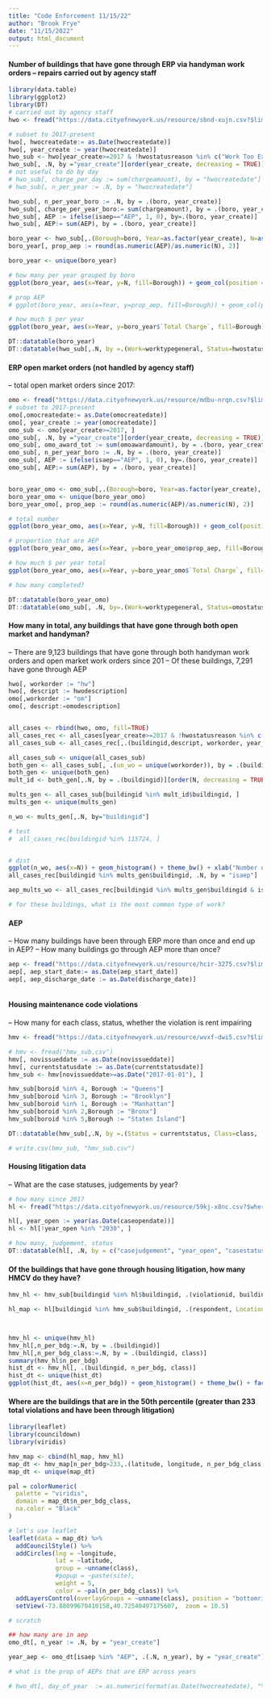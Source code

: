 ```yaml
---
title: "Code Enforcement 11/15/22"
author: "Brook Frye"
date: "11/15/2022"
output: html_document
---
```



####  Number of buildings that have gone through ERP via handyman work orders -- repairs carried out by agency staff
```r
library(data.table)
library(ggplot2)
library(DT)
# carried out by agency staff
hwo <- fread("https://data.cityofnewyork.us/resource/sbnd-xujn.csv?$limit=999999")

# subset to 2017-present
hwo[, hwocreatedate:= as.Date(hwocreatedate)]
hwo[, year_create := year(hwocreatedate)]
hwo_sub <- hwo[year_create>=2017 & !hwostatusreason %in% c("Work Too Extensive for HWO", "Duplicate OMO", "Made Payment OMO", "OMO Completed"), ]
hwo_sub[, .N, by ="year_create"][order(year_create, decreasing = TRUE)]
# not useful to do by day
# hwo_sub[, charge_per_day := sum(chargeamount), by = "hwocreatedate"]
# hwo_sub[, n_per_year := .N, by = "hwocreatedate"]

hwo_sub[, n_per_year_boro := .N, by = .(boro, year_create)]
hwo_sub[, charge_per_year_boro:= sum(chargeamount), by = .(boro, year_create)]
hwo_sub[, AEP := ifelse(isaep=="AEP", 1, 0), by=.(boro, year_create)]
hwo_sub[, AEP:= sum(AEP), by = .(boro, year_create)]

boro_year <- hwo_sub[,.(Borough=boro, Year=as.factor(year_create), N=as.factor(n_per_year_boro), `Total Charge` = scales::dollar(charge_per_year_boro ), AEP)]
boro_year[, prop_aep := round(as.numeric(AEP)/as.numeric(N), 2)]

boro_year <- unique(boro_year)

# how many per year grouped by boro
ggplot(boro_year, aes(x=Year, y=N, fill=Borough)) + geom_col(position = "dodge") + theme_minimal() +  ggtitle("ERP Work Orders: Handled internally, Number of Buildings")

# prop AEP
# ggplot(boro_year, aes(x=Year, y=prop_aep, fill=Borough)) + geom_col(position = "dodge") + theme_minimal() +  ggtitle("ERP Work Orders: Handled internally, Number of Buildings")

# how much $ per year
ggplot(boro_year, aes(x=Year, y=boro_year$`Total Charge`, fill=Borough)) +geom_col(position = "dodge") + theme_minimal() +  ggtitle("ERP Work Orders: Handled internally, Charges") + ylab("Total Charges")

DT::datatable(boro_year)
DT::datatable(hwo_sub[,.N, by =.(Work=worktypegeneral, Status=hwostatusreason)][order(N, decreasing = TRUE)])


```


#### ERP open market orders (not handled by agency staff)
-- total open market orders since 2017:
```r

omo <- fread("https://data.cityofnewyork.us/resource/mdbu-nrqn.csv?$limit=9999999")
# subset to 2017-present
omo[,omocreatedate:= as.Date(omocreatedate)]
omo[, year_create := year(omocreatedate)]
omo_sub <- omo[year_create>=2017, ]
omo_sub[, .N, by ="year_create"][order(year_create, decreasing = TRUE)]
omo_sub[, omo_award_tot := sum(omoawardamount), by = .(boro, year_create)]
omo_sub[, n_per_year_boro := .N, by = .(boro, year_create)]
omo_sub[, AEP := ifelse(isaep=="AEP", 1, 0), by=.(boro, year_create)]
omo_sub[, AEP:= sum(AEP), by = .(boro, year_create)]


boro_year_omo <- omo_sub[,.(Borough=boro, Year=as.factor(year_create), N=as.factor(n_per_year_boro), `Total Charge` = scales::dollar(omo_award_tot), AEP)]
boro_year_omo <- unique(boro_year_omo)
boro_year_omo[, prop_aep := round(as.numeric(AEP)/as.numeric(N), 2)]

# total number 
ggplot(boro_year_omo, aes(x=Year, y=N, fill=Borough)) + geom_col(position = "dodge") + theme_minimal() +  ggtitle("ERP Work Orders: Hired outside agency, Number of Buildings") 

# proportion that are AEP
ggplot(boro_year_omo, aes(x=Year, y=boro_year_omo$prop_aep, fill=Borough)) +geom_col(position = "dodge") + theme_minimal() +  ggtitle("ERP Work Orders: Handled externally, % AEP") + ylab("% AEP")

# how much $ per year total
ggplot(boro_year_omo, aes(x=Year, y=boro_year_omo$`Total Charge`, fill=Borough)) +geom_col(position = "dodge") + theme_minimal() +  ggtitle("ERP Work Orders: Handled internally, Charges") + ylab("Total Charges")

# how many completed?

DT::datatable(boro_year_omo)
DT::datatable(omo_sub[, .N, by=.(Work=worktypegeneral, Status=omostatusreason)][order(N, decreasing = TRUE)])
```


#### How many in total, any buildings that have gone through both open market and handyman?
-- There are 9,123 buildings that have gone through both handyman work orders and open market work orders since 201
-- Of these buildings, 7,291 have gone through AEP
```r
hwo[, workorder := "hw"]
hwo[, descript := hwodescription]
omo[,workorder := "om"]
omo[, descript:=omodescription]


all_cases <- rbind(hwo, omo, fill=TRUE)
all_cases_rec <- all_cases[year_create>=2017 & !hwostatusreason %in% c("Work Too Extensive for HWO", "Duplicate OMO", "Made Payment OMO", "OMO Completed"),]
all_cases_sub <- all_cases_rec[,.(buildingid,descript, workorder, year_create)]

all_cases_sub <- unique(all_cases_sub)
both_gen <- all_cases_sub[, .(un_wo = unique(workorder)), by = .(buildingid)]
both_gen <- unique(both_gen)
mult_id <- both_gen[,.N, by = .(buildingid)][order(N, decreasing = TRUE)][N==2, .(buildingid)]

mults_gen <- all_cases_sub[buildingid %in% mult_id$buildingid, ]
mults_gen <- unique(mults_gen)

n_wo <- mults_gen[,.N, by="buildingid"]

# test 
#  all_cases_rec[buildingid %in% 115724, ]


# dist
ggplot(n_wo, aes(x=N)) + geom_histogram() + theme_bw() + xlab("Number of times ERP")
all_cases_rec[buildingid %in% mults_gen$buildingid, .N, by = "isaep"]

aep_mults_wo <- all_cases_rec[buildingid %in% mults_gen$buildingid & isaep %in% "AEP", ]

# for these buildings, what is the most common type of work?


```


#### AEP
-- How many buildings have been through ERP more than once and end up in AEP?
-- How many buildings go through AEP more than once?
```r
aep <- fread("https://data.cityofnewyork.us/resource/hcir-3275.csv?$limit=999999")
aep[, aep_start_date:= as.Date(aep_start_date)]
aep[, aep_discharge_date := as.Date(discharge_date)]



```

#### Housing maintenance code violations 
-- How many for each class, status, whether the violation is rent impairing 
```r
hmv <- fread("https://data.cityofnewyork.us/resource/wvxf-dwi5.csv?$limit=9999999999999")

# hmv <- fread("hmv_sub.csv")
hmv[, novissueddate := as.Date(novissueddate)]
hmv[, currentstatusdate := as.Date(currentstatusdate)]
hmv_sub <- hmv[novissueddate>=as.Date("2017-01-01"), ]

hmv_sub[boroid %in% 4, Borough := "Queens"]
hmv_sub[boroid %in% 3, Borough := "Brooklyn"]
hmv_sub[boroid %in% 1, Borough := "Manhattan"]
hmv_sub[boroid %in% 2,Borough := "Bronx"]
hmv_sub[boroid %in% 5,Borough := "Staten Island"]

DT::datatable(hmv_sub[,.N, by =.(Status = currentstatus, Class=class, `Rent Impairing` =rentimpairing)])

# write.csv(hmv_sub, "hmv_sub.csv")

```


#### Housing litigation data
-- What are the case statuses, judgements by year?
```r
# how many since 2017
hl <- fread("https://data.cityofnewyork.us/resource/59kj-x8nc.csv?$where=caseopendate>='2017-01-01'&$limit=999999999999")

hl[, year_open := year(as.Date(caseopendate))]
hl <- hl[!year_open %in% "2030", ]

# how many, judgement, status
DT::datatable(hl[, .N, by = c("casejudgement", "year_open", "casestatus")])

```


#### Of the buildings that have gone through housing litigation, how many HMCV do they have?
```r
hmv_hl <- hmv_sub[buildingid %in% hl$buildingid, .(violationid, buildingid, violationstatus, currentstatusdate, currentstatus, class, latitude, longitude)]

hl_map <- hl[buildingid %in% hmv_sub$buildingid, .(respondent, Location=paste(housenumber, streetname, nta), buildingid)]



hmv_hl <- unique(hmv_hl)
hmv_hl[,n_per_bdg:=.N, by = .(buildingid)]
hmv_hl[,n_per_bdg_class:=.N, by = .(buildingid, class)]
summary(hmv_hl$n_per_bdg)
hist_dt <- hmv_hl[, .(buildingid, n_per_bdg, class)]
hist_dt <- unique(hist_dt)
ggplot(hist_dt, aes(x=n_per_bdg)) + geom_histogram() + theme_bw() + facet_wrap(~class) +ggtitle("Number of Buildings vs Number of A, B, C violations") + xlab("Number of Vilations Per Building") + ylab("Number of Buildings")

```

#### Where are the buildings that are in the 50th percentile (greater than 233 total violations and have been through litigation)
```r
library(leaflet)
library(councildown)
library(viridis)

hmv_map <- cbind(hl_map, hmv_hl)
map_dt <- hmv_map[n_per_bdg>233,.(latitude, longitude, n_per_bdg_class, class,respondent, Location)]
map_dt <- unique(map_dt)

pal = colorNumeric(
  palette = "viridis",
  domain = map_dt$n_per_bdg_class, 
  na.color = "Black"
)

# let's use leaflet 
leaflet(data = map_dt) %>% 
  addCouncilStyle() %>% 
  addCircles(lng = ~longitude, 
             lat = ~latitude,
             group = ~unname(class), 
             #popup = ~paste(site), 
             weight = 5, 
             color = ~pal(n_per_bdg_class)) %>% 
  addLayersControl(overlayGroups = ~unname(class), position = "bottomright", options = layersControlOptions(collapsed = FALSE, sortLayers = "false")) %>% 
  setView(-73.88099670410158,40.72540497175607,  zoom = 10.5)
```


```r
# scratch 

## how many are in aep
omo_dt[, n_year := .N, by = "year_create"]

year_aep <- omo_dt[isaep %in% "AEP", .(.N, n_year), by = "year_create"][, .(year_create, prop_aep =N/n_year)]

# what is the prop of AEPs that are ERP across years

# hwo_dt[, day_of_year  := as.numeric(format(as.Date(hwocreatedate), "%j"))]




```

